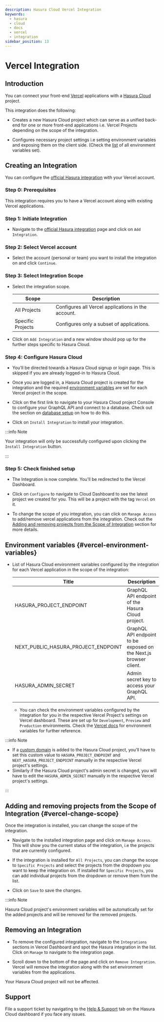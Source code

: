 ```yaml
---
description: Hasura Cloud Vercel Integration
keywords:
  - hasura
  - cloud
  - docs
  - vercel
  - integration
sidebar_position: 13
---
```



# Vercel Integration

## Introduction

You can connect your front-end [Vercel](https://vercel.com/dashboard)
applications with a [Hasura Cloud](https://cloud.hasura.io/) project.

This integration does the following:

-   Creates a new Hasura Cloud project which can serve as a unified
    back-end for one or more front-end applications i.e. Vercel Projects
    depending on the scope of the integration.

-   Configures necessary project settings i.e setting environment
    variables and exposing them on the client side. (Check the
    [list](#vercel-environment-variables) of all environment variables set).

    <Thumbnail
    src="/img/graphql/cloud/integrations/vercel/hasura-vercel.png"
    alt="Hasura Vercel Integration"
    width="1146px"
    />

## Creating an Integration

You can configure the [official Hasura integration](https://vercel.com/integrations/hasura-v1) with your Vercel account.

<Thumbnail
src="/img/graphql/cloud/integrations/vercel/hasura-vercel-integration.png"
alt="Hasura Official Integration page"
width="1146px"
/>

### Step 0: Prerequisites

This integration requires you to have a Vercel account along with
existing Vercel applications.

### Step 1: Initiate Integration

-   Navigate to the [official Hasura
    integration](https://vercel.com/integrations/hasura-v1) page and
    click on `Add Integration`.

    <Thumbnail
    src="/img/graphql/cloud/integrations/vercel/add-integration-button.png"
    alt="Add Integration Button"
    width="1146px"
    />

### Step 2: Select Vercel account

-   Select the account (personal or team) you want to install the
    integration on and click `Continue`.

    <Thumbnail
    src="/img/graphql/cloud/integrations/vercel/vercel-account-scope.png"
    alt="Vercel Account Scope"
    width="400px"
    />

### Step 3: Select Integration Scope

-   Select the integration scope.

    | Scope             | Description                                        |
    |-------------------|----------------------------------------------------|
    | All Projects      | Configures all Vercel applications in the account. |
    | Specific Projects | Configures only a subset of applications.          |

    <Thumbnail
    src="/img/graphql/cloud/integrations/vercel/selected-projects.png"
    alt="Vercel selected projects"
    width="400px"
    />

-   Click on `Add Integration` and a new window should pop up for the
    further steps specific to Hasura Cloud.

### Step 4: Configure Hasura Cloud

-   You'll be directed towards a Hasura Cloud signup or login page. This
    is skipped if you are already logged-in to Hasura Cloud.

-   Once you are logged in, a Hasura Cloud project is created for the
    integration and the required
    [environment variables](#vercel-environment-variables) are set for
    each Vercel project in the scope.

    <Thumbnail
    src="/img/graphql/cloud/integrations/vercel/setup-progress.png"
    alt="Setup Progress"
    width="600px"
    />

-   Click on the first link to navigate to your Hasura Cloud project
    Console to configure your GraphQL API and connect to a database.
    Check out the section on [database setup](/graphql/cloud/projects/create.mdx#cloud-projects-db-setup)
    on how to do this.

    <Thumbnail
    src="/img/graphql/cloud/integrations/vercel/visit-console.png"
    alt="Visit Console Button"
    width="600px"
    />

-   Click on `Install Integration` to install your integration.

    <Thumbnail
    src="/img/graphql/cloud/integrations/vercel/install-integration.png"
    alt="Finish Setup Button"
    width="600px"
    />

:::info Note

Your integration will only be successfully configured upon clicking the
`Install Integration` button.

:::

### Step 5: Check finished setup

-   The Integration is now complete. You'll be redirected to the Vercel
    Dashboard.

    <Thumbnail
    src="/img/graphql/cloud/integrations/vercel/integration-complete.png"
    alt="Integration Complete"
    width="1146px"
    />

-   Click on `Configure` to navigate to Cloud Dashboard to see the
    latest project we created for you. This will be a project with the
    tag `Vercel` on it.

    <Thumbnail
    src="/img/graphql/cloud/integrations/vercel/vercel-tag-project.png"
    alt="Integration Complete"
    width="1146px"
    />

-   To change the scope of you integration, you can click on
    `Manage Access` to add/remove vercel applications from the
    integration. Check out the [Adding and removing projects from the Scope of Integration](#vercel-change-scope) section for more
    details.

## Environment variables {#vercel-environment-variables}

-   List of Hasura Cloud environment variables configured by the
    integration for each Vercel application in the scope of the
    integration:

    | Title                               | Description                                                       |
    |-------------------------------------|-------------------------------------------------------------------|
    | HASURA_PROJECT_ENDPOINT             | GraphQL API endpoint of the Hasura Cloud project.                 |
    | NEXT_PUBLIC_HASURA_PROJECT_ENDPOINT | GraphQL API endpoint to be exposed on the Next.js browser client. |
    | HASURA_ADMIN_SECRET                 | Admin secret key to access your GraphQL API.                      |

    -   You can check the environment variables configured by the
        integration for you in the respective Vercel Project's settings
        on Vercel dashboard. These are set up for `Development`,
        `Preview` and `Production` environments. Check the [Vercel docs](https://vercel.com/docs/concepts/projects/environment-variables)
        for environment variables for further reference.

        <Thumbnail
        src="/img/graphql/cloud/integrations/vercel/environment-variables.png"
        alt="Environment variables"
        width="1146px"
        />

:::info Note

-   If a [custom domain](/graphql/cloud/projects/domains.mdx#manage-project-domains) is added to the Hasura
    Cloud project, you'll have to set this custom value to
    `HASURA_PROJECT_ENDPOINT` and `NEXT_HASURA_PROJECT_ENDPOINT`
    manually in the respective Vercel project's settings.
-   Similarly if the Hasura Cloud project's admin secret is changed, you
    will have to edit the `HASURA_ADMIN_SECRET` manually in the
    respective Vercel project's settings.

:::

## Adding and removing projects from the Scope of Integration {#vercel-change-scope}

Once the integration is installed, you can change the scope of the
integration.

-   Navigate to the installed integration page and click on
    `Manage Access`. This will show you the current status of the
    integration, i.e the projects that are currently configured.

    <Thumbnail
    src="/img/graphql/cloud/integrations/vercel/manage-access-button.png"
    alt="Manage Access Button"
    width="1146px"
    />

-   If the integration is installed for `All Projects`, you can change
    the scope to `Specific Projects` and select the projects from the
    dropdown you want to keep the integration on. If installed for
    `Specific Projects`, you can add individual projects from the
    dropdown or remove them from the list.

    <Thumbnail
    src="/img/graphql/cloud/integrations/vercel/manage-access-projects.png"
    alt="Manage Access For Projects"
    width="400px"
    />

-   Click on `Save` to save the changes.

:::info Note

Hasura Cloud project's environment variables will be automatically set
for the added projects and will be removed for the removed projects.

## Removing an Integration

-   To remove the configured integration, navigate to the `Integrations`
    sections in Vercel Dashboard and spot the Hasura integration in the
    list. Click on `Manage` to navigate to the integration page.

    <Thumbnail
    src="/img/graphql/cloud/integrations/vercel/integration-tab.png"
    alt="Vercel Integration Tab"
    width="1146px"
    />

-   Scroll down to the bottom of the page and click on
    `Remove Integration`. Vercel will remove the integration along with
    the set environment variables from the applications.

    <Thumbnail
    src="/img/graphql/cloud/integrations/vercel/remove-integration.png"
    alt="Remove Vercel Integration"
    width="1146px"
    />

Your Hasura Cloud project will not be affected.

## Support

File a support ticket by navigating to the [Help & Support](https://cloud.hasura.io/support/create-ticket) tab on the
Hasura Cloud dashboard if you face any issues.
